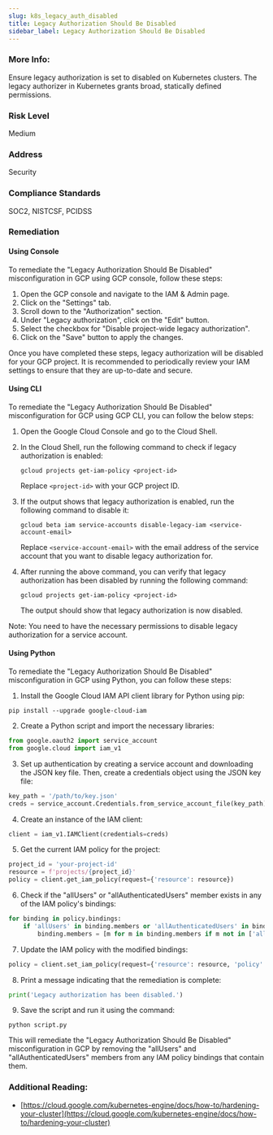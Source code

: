 ```yaml
---
slug: k8s_legacy_auth_disabled
title: Legacy Authorization Should Be Disabled
sidebar_label: Legacy Authorization Should Be Disabled
---
```


### More Info:

Ensure legacy authorization is set to disabled on Kubernetes clusters. The legacy authorizer in Kubernetes grants broad, statically defined permissions.

### Risk Level

Medium

### Address

Security

### Compliance Standards

SOC2, NISTCSF, PCIDSS

### Remediation

#### Using Console

To remediate the "Legacy Authorization Should Be Disabled" misconfiguration in GCP using GCP console, follow these steps:

1. Open the GCP console and navigate to the IAM & Admin page.
2. Click on the "Settings" tab.
3. Scroll down to the "Authorization" section.
4. Under "Legacy authorization", click on the "Edit" button.
5. Select the checkbox for "Disable project-wide legacy authorization".
6. Click on the "Save" button to apply the changes.

Once you have completed these steps, legacy authorization will be disabled for your GCP project. It is recommended to periodically review your IAM settings to ensure that they are up-to-date and secure.

#### Using CLI

To remediate the "Legacy Authorization Should Be Disabled" misconfiguration for GCP using GCP CLI, you can follow the below steps:

1. Open the Google Cloud Console and go to the Cloud Shell.

2. In the Cloud Shell, run the following command to check if legacy authorization is enabled:

   ```
   gcloud projects get-iam-policy <project-id>
   ```

   Replace `<project-id>` with your GCP project ID.

3. If the output shows that legacy authorization is enabled, run the following command to disable it:

   ```
   gcloud beta iam service-accounts disable-legacy-iam <service-account-email>
   ```

   Replace `<service-account-email>` with the email address of the service account that you want to disable legacy authorization for.

4. After running the above command, you can verify that legacy authorization has been disabled by running the following command:

   ```
   gcloud projects get-iam-policy <project-id>
   ```

   The output should show that legacy authorization is now disabled.

Note: You need to have the necessary permissions to disable legacy authorization for a service account.

#### Using Python

To remediate the "Legacy Authorization Should Be Disabled" misconfiguration in GCP using Python, you can follow these steps:

1. Install the Google Cloud IAM API client library for Python using pip:

```
pip install --upgrade google-cloud-iam
```

2. Create a Python script and import the necessary libraries:

```python
from google.oauth2 import service_account
from google.cloud import iam_v1
```

3. Set up authentication by creating a service account and downloading the JSON key file. Then, create a credentials object using the JSON key file:

```python
key_path = '/path/to/key.json'
creds = service_account.Credentials.from_service_account_file(key_path)
```

4. Create an instance of the IAM client:

```python
client = iam_v1.IAMClient(credentials=creds)
```

5. Get the current IAM policy for the project:

```python
project_id = 'your-project-id'
resource = f'projects/{project_id}'
policy = client.get_iam_policy(request={'resource': resource})
```

6. Check if the "allUsers" or "allAuthenticatedUsers" member exists in any of the IAM policy's bindings:

```python
for binding in policy.bindings:
    if 'allUsers' in binding.members or 'allAuthenticatedUsers' in binding.members:
        binding.members = [m for m in binding.members if m not in ['allUsers', 'allAuthenticatedUsers']]
```

7. Update the IAM policy with the modified bindings:

```python
policy = client.set_iam_policy(request={'resource': resource, 'policy': policy})
```

8. Print a message indicating that the remediation is complete:

```python
print('Legacy authorization has been disabled.')
```

9. Save the script and run it using the command:

```
python script.py
```

This will remediate the "Legacy Authorization Should Be Disabled" misconfiguration in GCP by removing the "allUsers" and "allAuthenticatedUsers" members from any IAM policy bindings that contain them.


### Additional Reading:

- [https://cloud.google.com/kubernetes-engine/docs/how-to/hardening-your-cluster](https://cloud.google.com/kubernetes-engine/docs/how-to/hardening-your-cluster) 

